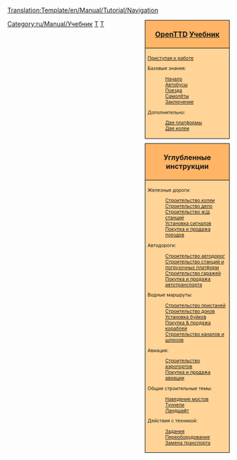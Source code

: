 <noinclude>[[Translation:Template/en/Manual/Tutorial/Navigation]]</noinclude><noinclude></noinclude>
<!--
NOTE:
Aqueducts should go under 'bridges' (with a link from building locks and canals), as aqueducts are in fact bridges but then for ships.

Possible future tutorials not already in list:
- Multistations
--><div style="float:right; padding-left:12px; background:none;">
<div style="width:180px; border:1px solid #000000; background:#ffb466; padding:5px; -moz-border-radius-topleft:5px; -moz-border-radius-topright:5px; font-size: 12pt;">
<center><strong><font size="3">[[ru/Manual/Main Page|OpenTTD]] [[ru/Manual/Tutorial/Main Page|Учебник]]</font></strong></center>
</div>
<div style="width:180px;  border:1px solid black; border-top-width: 0px; background:#ffd496; padding:5px; font-size: 8pt;">
[[en/Manual/Tutorial/Main Page|Приступая к работе]]

Базовые знания:
:[[ru/Manual/Tutorial/Main Page|Начало]]
:[[ru/Manual/Tutorial/Автобусы|Автобусы]]
:[[ru/Manual/Tutorial/Поезда|Поезда]]
:[[ru/Manual/Tutorial/Самолёты|Самолёты]]
:[[ru/Manual/Tutorial/Заключение|Заключение]]
Дополнительно:
:[[ru/Manual/Tutorial/Две платформы|Две платформы]]
:[[ru/Manual/Tutorial/Две колеи|Две колеи]]

</div>

<div style="width:180px; border:1px solid #000000; background:#ffb466; padding:5px; font-size: 12pt; margin-top: 10px;">
<center><strong><font size="3">Углубленные инструкции</font></strong></center>
</div>
<div style="width:180px;  border:1px solid black; border-top-width: 0px; background:#ffd496; padding:5px; -moz-border-radius-bottomleft:5px; -moz-border-radius-bottomright:8px; font-size: 8pt;">
<span style="font-weight:bold;">

Железные дороги:
:[[ru/Manual/Строительство колеи|Строительство колеи]]
:[[ru/Manual/Строительство депо|Строительство депо]]
:[[ru/Manual/Строительство ж/д станций|Строительство ж/д станций]]
:[[ru/Manual/Установка сигналов|Установка сигналов]]
:[[ru/Manual/Покупка и продажа поездов|Покупка и продажа поездов]]

Автодороги:
:[[ru/Manual/Строительство автодорог|Строительство автодорог]]
:[[ru/Manual/Строительство станций и погрузочных платформ|Строительство станций и погрузочных платформ]]
:[[ru/Manual/Строительство гаражей|Строительство гаражей]]
:[[ru/Manual/Покупка и продажа автотранспорта|Покупка и продажа автотранспорта]]

Водные маршруты:
:[[ru/Manual/Строительство пристаней|Строительство пристаней]]
:[[ru/Manual/Строительство доков|Строительство доков]]
:[[en/Manual/Building buoys|Установка буйков]]
:[[en/Manual/Buying ships|Покупка &amp; продажа кораблей]]
:[[en/Manual/Building canals|Строительство каналов и шлюзов]]

Авиация:
:[[ru/Manual/Строительство аэропортов|Строительство аэропортов]]
:[[ru/Manual/Покупка и продажа авиации|Покупка и продажа авиации]]

Общие строительные темы:
:[[ru/Manual/Наведение мостов|Наведение мостов]]
:[[ru/Manual/Туннели|Туннели]]
:[[ru/Manual/Ландшафтный дизайн|Ландшафт]]

Действия с техникой:
:[[ru/Manual/Задания|Задания]]
:[[ru/Manual/Переоборудование|Переоборудование]]
:[[ru/Manual/Замена транспорта|Замена транспорта]]

</span>
</div>
</div><includeonly>[[Category:ru/Manual/Учебник]]</includeonly><noinclude>

[[Category:en/Templates|T]][[Category:en/Navigation|T]]
</noinclude>